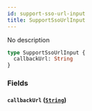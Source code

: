 ```yaml
---
id: support-sso-url-input
title: SupportSsoUrlInput
---
```


No description

```graphql
type SupportSsoUrlInput {
  callbackUrl: String
}
```

### Fields

#### `callbackUrl` ([`String`](/docs/graphql/scalars/string))
